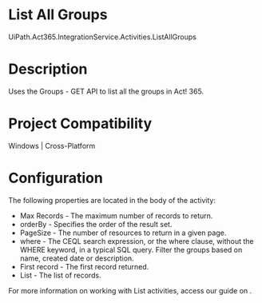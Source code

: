 ﻿# List All Groups

UiPath.Act365.IntegrationService.Activities.ListAllGroups

# Description

Uses the Groups - GET API to
                list all the groups in Act! 365.

# Project Compatibility

Windows | Cross-Platform

# Configuration

The following properties are located in the body of the activity:

* Max Records - The maximum number of records to return.
* orderBy - Specifies the order of the result set.
* PageSize - The number of resources to return in a given page.
* where - The CEQL search expression, or the where clause, without the WHERE keyword, in a typical SQL query. Filter the groups based on name, created date or description.
* First record - The first record returned.
* List - The list of records.

For more information on working with List activities, access our guide on .
